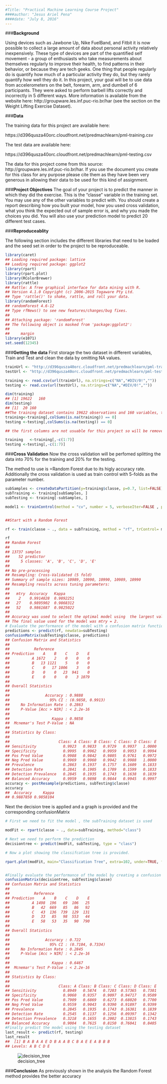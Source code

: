 ---
#Title: "Practical Machine Learning Course Project"
####author: "Jesus Ariel Pena"
####date: "July 8, 2016"
---

###**Background**

Using devices such as Jawbone Up, Nike FuelBand, and Fitbit it is now possible to collect a large amount of data about personal activity relatively inexpensively. These type of devices are part of the quantified self movement - a group of enthusiasts who take measurements about themselves regularly to improve their health, to find patterns in their behavior, or because they are tech geeks. One thing that people regularly do is quantify how much of a particular activity they do, but they rarely quantify how well they do it. In this project, your goal will be to use data from accelerometers on the belt, forearm, arm, and dumbell of 6 participants. They were asked to perform barbell lifts correctly and incorrectly in 5 different ways. More information is available from the website here: http://groupware.les.inf.puc-rio.br/har (see the section on the Weight Lifting Exercise Dataset).

###**Data**

The training data for this project are available here:

https://d396qusza40orc.cloudfront.net/predmachlearn/pml-training.csv

The test data are available here:

https://d396qusza40orc.cloudfront.net/predmachlearn/pml-testing.csv


The data for this project come from this source: http://groupware.les.inf.puc-rio.br/har. If you use the document you create for this class for any purpose please cite them as they have been very generous in allowing their data to be used for this kind of assignment.

###**Project Objectives**
The goal of your project is to predict the manner in which they did the exercise. This is the "classe" variable in the training set. You may use any of the other variables to predict with. You should create a report describing how you built your model, how you used cross validation, what you think the expected out of sample error is, and why you made the choices you did. You will also use your prediction model to predict 20 different test cases. 

###**Reproduceablity**

The following section includes the different libraries that need to be loaded and the seed set in order to the project to be reproduceable.


```{r}
library(caret)
## Loading required package: lattice
## Loading required package: ggplot2
library(rpart)
library(rpart.plot)
library(RColorBrewer)
library(rattle)
## Rattle: A free graphical interface for data mining with R.
## Version 4.1.0 Copyright (c) 2006-2015 Togaware Pty Ltd.
## Type 'rattle()' to shake, rattle, and roll your data.
library(randomForest)
## randomForest 4.6-12
## Type rfNews() to see new features/changes/bug fixes.
## 
## Attaching package: 'randomForest'
## The following object is masked from 'package:ggplot2':
## 
##     margin
library(e1071)
set.seed(12345)
```

###**Getting the data**
First storage the two dataset in different variables, Train and Test and clean the data by omitting NA values. 

```{r}
trainUrl <- "http://d396qusza40orc.cloudfront.net/predmachlearn/pml-training.csv"
testUrl <- "http://d396qusza40orc.cloudfront.net/predmachlearn/pml-testing.csv"

training <- read.csv(url(trainUrl), na.strings=c("NA","#DIV/0!",""))
testing <- read.csv(url(testUrl), na.strings=c("NA","#DIV/0!",""))

dim(training)
## [1] 19622   160
dim(testing)
## [1]  20 160
##The training dataset contains 19622 observations and 160 variables, the testing dataset contains 20 observations and 160 variables
training<-training[,colSums(is.na(training)) == 0]
testing <-testing[,colSums(is.na(testing)) == 0]

## the first columns are not usuable for this project so will be removed 

training   <-training[,-c(1:7)]
testing <-testing[,-c(1:7)]


```

###**Cross Validation**
Now the cross validation will be perfomed splitting the data into 70% for the training and 20% for the testing.

The method to use is =Random Forest due to its higly accuracy rate. 
Additionally the cross validation is used as train control with 5-folds as the parameter number. 

```{r}
subSamples <- createDataPartition(y=training$classe, p=0.7, list=FALSE)
subTraining <- training[subSamples, ] 
subTesting <- training[-subSamples, ]

model1 <- trainControl(method = "cv", number = 5, verboseIter=FALSE , preProcOptions="pca", allowParallel=TRUE)


##Start with a Random Forest 

rf <- train(classe ~ ., data = subTraining, method = "rf", trControl= model1, ntree=200)

rf
## Random Forest 
## 
## 13737 samples
##    52 predictor
##     5 classes: 'A', 'B', 'C', 'D', 'E' 
## 
## No pre-processing
## Resampling: Cross-Validated (5 fold) 
## Summary of sample sizes: 10989, 10990, 10990, 10989, 10990 
## Resampling results across tuning parameters:
## 
##   mtry  Accuracy   Kappa    
##    2    0.9914828  0.9892251
##   27    0.9895902  0.9868312
##   52    0.9861687  0.9825022
## 
## Accuracy was used to select the optimal model using  the largest value.
## The final value used for the model was mtry = 2.
# Evaluate the performance of the model with a confusion matrix function and with the estimated accuracy.
predictions <- predict(rf, newdata=subTesting)
confusionMatrix(subTesting$classe, predictions)
## Confusion Matrix and Statistics
## 
##           Reference
## Prediction    A    B    C    D    E
##          A 1672    2    0    0    0
##          B   13 1121    5    0    0
##          C    0   17 1006    3    0
##          D    0    0   23  941    0
##          E    0    0    0    3 1079
## 
## Overall Statistics
##                                           
##                Accuracy : 0.9888          
##                  95% CI : (0.9858, 0.9913)
##     No Information Rate : 0.2863          
##     P-Value [Acc > NIR] : < 2.2e-16       
##                                           
##                   Kappa : 0.9858          
##  Mcnemar's Test P-Value : NA              
## 
## Statistics by Class:
## 
##                      Class: A Class: B Class: C Class: D Class: E
## Sensitivity            0.9923   0.9833   0.9729   0.9937   1.0000
## Specificity            0.9995   0.9962   0.9959   0.9953   0.9994
## Pos Pred Value         0.9988   0.9842   0.9805   0.9761   0.9972
## Neg Pred Value         0.9969   0.9960   0.9942   0.9988   1.0000
## Prevalence             0.2863   0.1937   0.1757   0.1609   0.1833
## Detection Rate         0.2841   0.1905   0.1709   0.1599   0.1833
## Detection Prevalence   0.2845   0.1935   0.1743   0.1638   0.1839
## Balanced Accuracy      0.9959   0.9898   0.9844   0.9945   0.9997
accuracy <- postResample(predictions, subTesting$classe)
accuracy
##  Accuracy     Kappa 
## 0.9887850 0.9858104

```
Next the decision tree  is applied and a graph is provided and the corresponding confusionMatrix

```{r}
# First we need to fit the model , the subTraining dataset is used

modFit <- rpart(classe ~ ., data=subTraining, method="class")

# Next we need to perform the prediction
decisiontree <- predict(modFit, subTesting, type = "class")

# Now a plot showing the classifcation tree is provided.

rpart.plot(modFit, main="Classification Tree", extra=102, under=TRUE, faclen=0)


#Finally evaluate the performance of the model by creating a confusion matrix function.
confusionMatrix(decisiontree, subTesting$classe)
## Confusion Matrix and Statistics
## 
##           Reference
## Prediction    A    B    C    D    E
##          A 1498  196   69  106   25
##          B   42  669   85   86   92
##          C   43  136  739  129  131
##          D   33   85   98  553   44
##          E   58   53   35   90  790
## 
## Overall Statistics
##                                           
##                Accuracy : 0.722           
##                  95% CI : (0.7104, 0.7334)
##     No Information Rate : 0.2845          
##     P-Value [Acc > NIR] : < 2.2e-16       
##                                           
##                   Kappa : 0.6467          
##  Mcnemar's Test P-Value : < 2.2e-16       
## 
## Statistics by Class:
## 
##                      Class: A Class: B Class: C Class: D Class: E
## Sensitivity            0.8949   0.5874   0.7203  0.57365   0.7301
## Specificity            0.9060   0.9357   0.9097  0.94717   0.9509
## Pos Pred Value         0.7909   0.6869   0.6273  0.68020   0.7700
## Neg Pred Value         0.9559   0.9043   0.9390  0.91897   0.9399
## Prevalence             0.2845   0.1935   0.1743  0.16381   0.1839
## Detection Rate         0.2545   0.1137   0.1256  0.09397   0.1342
## Detection Prevalence   0.3218   0.1655   0.2002  0.13815   0.1743
## Balanced Accuracy      0.9004   0.7615   0.8150  0.76041   0.8405
#Finally predict the model using the testing dataset 
last_result <- predict(rf, testing)
last_result
##  [1] B A B A A E D B A A B C B A E E A B B B
## Levels: A B C D E


```
![decision_tree](https://cloud.githubusercontent.com/assets/8090890/16705322/57a4fc34-454b-11e6-8434-1cf1fbcf0c6b.jpeg)

###**Conclusion**
As previously shown in the analysis the Random Forest  method provides the better accuracy 

